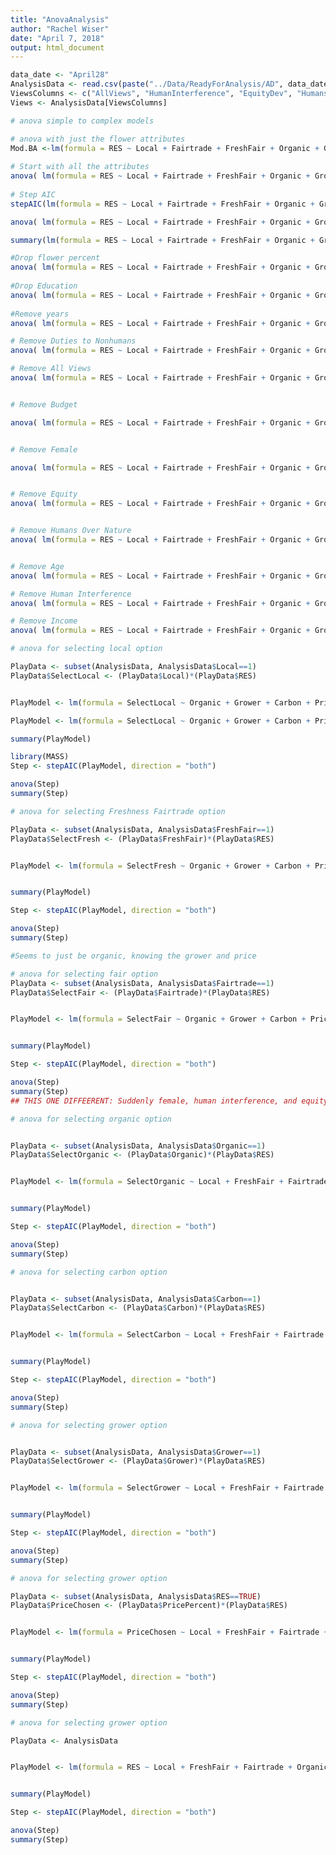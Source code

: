 ```yaml
---
title: "AnovaAnalysis"
author: "Rachel Wiser"
date: "April 7, 2018"
output: html_document
---
```


```r

data_date <- "April28"
AnalysisData <- read.csv(paste("../Data/ReadyForAnalysis/AD", data_date, ".csv", sep=''))
ViewsColumns <- c("AllViews", "HumanInterference", "EquityDev", "HumansOverNature", "Nonhumans")
Views <- AnalysisData[ViewsColumns]

# anova simple to complex models

# anova with just the flower attributes
Mod.BA <-lm(formula = RES ~ Local + Fairtrade + FreshFair + Organic + Grower + Carbon + PricePercent, data = AnalysisData)
 
# Start with all the attributes
anova( lm(formula = RES ~ Local + Fairtrade + FreshFair + Organic + Grower +Carbon + PricePercent + FlowerPercent + EducationRank + AgeRank + Female + IncomeRank + BudgetRank + YearsRank + HumanInterference + EquityDev + HumansOverNature + Nonhumans + AllViews, data = AnalysisData))
 
# Step AIC
stepAIC(lm(formula = RES ~ Local + Fairtrade + FreshFair + Organic + Grower + Carbon + PricePercent + FlowerPercent + EducationRank + AgeRank + Female + IncomeRank + BudgetRank + YearsRank + HumanInterference + EquityDev + HumansOverNature + Nonhumans + AllViews, data = AnalysisData), direction = "both")

anova( lm(formula = RES ~ Local + Fairtrade + FreshFair + Organic + Grower + Carbon + PricePercent, data = AnalysisData))

summary(lm(formula = RES ~ Local + Fairtrade + FreshFair + Organic + Grower + + Carbon + PricePercent, data = AnalysisData))

#Drop flower percent
anova( lm(formula = RES ~ Local + Fairtrade + FreshFair + Organic + Grower + + Carbon + PricePercent + EducationRank + AgeRank + Female + IncomeRank + BudgetRank + YearsRank + HumanInterference + EquityDev + HumansOverNature + Nonhumans + AllViews, data = AnalysisData))
 
#Drop Education
anova( lm(formula = RES ~ Local + Fairtrade + FreshFair + Organic + Grower + + Carbon + PricePercent + AgeRank + Female + IncomeRank + BudgetRank + YearsRank + HumanInterference + EquityDev + HumansOverNature + Nonhumans + AllViews, data = AnalysisData))
 
#Remove years
anova( lm(formula = RES ~ Local + Fairtrade + FreshFair + Organic + Grower + + Carbon + PricePercent + AgeRank + Female + IncomeRank + BudgetRank + HumanInterference + EquityDev + HumansOverNature + Nonhumans + AllViews, data = AnalysisData))

# Remove Duties to Nonhumans
anova( lm(formula = RES ~ Local + Fairtrade + FreshFair + Organic + Grower + + Carbon + PricePercent + AgeRank + Female + IncomeRank + BudgetRank + HumanInterference + EquityDev + HumansOverNature + AllViews, data = AnalysisData))

# Remove All Views
anova( lm(formula = RES ~ Local + Fairtrade + FreshFair + Organic + Grower + + Carbon + PricePercent + AgeRank + Female + IncomeRank + BudgetRank + HumanInterference + EquityDev + HumansOverNature, data = AnalysisData))


# Remove Budget

anova( lm(formula = RES ~ Local + Fairtrade + FreshFair + Organic + Grower + + Carbon + PricePercent + AgeRank + Female + IncomeRank + HumanInterference + EquityDev + HumansOverNature, data = AnalysisData))


# Remove Female

anova( lm(formula = RES ~ Local + Fairtrade + FreshFair + Organic + Grower + + Carbon + PricePercent + AgeRank + IncomeRank + HumanInterference + EquityDev + HumansOverNature, data = AnalysisData))


# Remove Equity
anova( lm(formula = RES ~ Local + Fairtrade + FreshFair + Organic + Grower + + Carbon + PricePercent + AgeRank + IncomeRank + HumanInterference + HumansOverNature, data = AnalysisData))


# Remove Humans Over Nature
anova( lm(formula = RES ~ Local + Fairtrade + FreshFair + Organic + Grower + + Carbon + PricePercent + AgeRank + IncomeRank + HumanInterference, data = AnalysisData))


# Remove Age
anova( lm(formula = RES ~ Local + Fairtrade + FreshFair + Organic + Grower + + Carbon + PricePercent  + IncomeRank + HumanInterference, data = AnalysisData))

# Remove Human Interference
anova( lm(formula = RES ~ Local + Fairtrade + FreshFair + Organic + Grower + + Carbon + PricePercent + IncomeRank, data = AnalysisData))

# Remove Income
anova( lm(formula = RES ~ Local + Fairtrade + FreshFair + Organic + Grower + + Carbon + PricePercent , data = AnalysisData))

```


```r
# anova for selecting local option

PlayData <- subset(AnalysisData, AnalysisData$Local==1)
PlayData$SelectLocal <- (PlayData$Local)*(PlayData$RES)


PlayModel <- lm(formula = SelectLocal ~ Organic + Grower + Carbon + PricePercent + FlowerPercent + EducationRank + AgeRank + Female + IncomeRank + BudgetRank + YearsRank + ES1+ ES2+ ES3+ ES4+ ES5+ ES6+ ES7+ ES8+ ES9+ ES10+ ES11+ ES12+ ES13+ ES14+ ES15+ ES16+ ES17+ ES18+ ES19+ ES20+ ES21, data = PlayData)

PlayModel <- lm(formula = SelectLocal ~ Organic + Grower + Carbon + PricePercent + FlowerPercent + EducationRank + AgeRank + Female + IncomeRank + BudgetRank + YearsRank + HumanInterference + EquityDev + HumansOverNature + Nonhumans, data = PlayData)

summary(PlayModel)

library(MASS)
Step <- stepAIC(PlayModel, direction = "both")

anova(Step)
summary(Step)


```




```r
# anova for selecting Freshness Fairtrade option

PlayData <- subset(AnalysisData, AnalysisData$FreshFair==1)
PlayData$SelectFresh <- (PlayData$FreshFair)*(PlayData$RES)


PlayModel <- lm(formula = SelectFresh ~ Organic + Grower + Carbon + PricePercent + FlowerPercent + EducationRank + AgeRank + Female + IncomeRank + BudgetRank + YearsRank + HumanInterference + EquityDev + HumansOverNature + Nonhumans, data = PlayData)


summary(PlayModel)

Step <- stepAIC(PlayModel, direction = "both")

anova(Step)
summary(Step)

#Seems to just be organic, knowing the grower and price

```


```r
# anova for selecting fair option
PlayData <- subset(AnalysisData, AnalysisData$Fairtrade==1)
PlayData$SelectFair <- (PlayData$Fairtrade)*(PlayData$RES)


PlayModel <- lm(formula = SelectFair ~ Organic + Grower + Carbon + PricePercent + FlowerPercent + EducationRank + AgeRank + Female + IncomeRank + BudgetRank + YearsRank + HumanInterference + EquityDev + HumansOverNature + Nonhumans, data = PlayData)


summary(PlayModel)

Step <- stepAIC(PlayModel, direction = "both")

anova(Step)
summary(Step)
## THIS ONE DIFFEERENT: Suddenly female, human interference, and equity dev also matter with grower and price

```


```r
# anova for selecting organic option


PlayData <- subset(AnalysisData, AnalysisData$Organic==1)
PlayData$SelectOrganic <- (PlayData$Organic)*(PlayData$RES)


PlayModel <- lm(formula = SelectOrganic ~ Local + FreshFair + Fairtrade + Grower + Carbon + PricePercent + FlowerPercent + EducationRank + AgeRank + Female + IncomeRank + BudgetRank + YearsRank + HumanInterference + EquityDev + HumansOverNature + Nonhumans, data = PlayData)


summary(PlayModel)

Step <- stepAIC(PlayModel, direction = "both")

anova(Step)
summary(Step)


```


```r
# anova for selecting carbon option


PlayData <- subset(AnalysisData, AnalysisData$Carbon==1)
PlayData$SelectCarbon <- (PlayData$Carbon)*(PlayData$RES)


PlayModel <- lm(formula = SelectCarbon ~ Local + FreshFair + Fairtrade + Organic + Grower + PricePercent + FlowerPercent + EducationRank + AgeRank + Female + IncomeRank + BudgetRank + YearsRank + HumanInterference + EquityDev + HumansOverNature + Nonhumans, data = PlayData)


summary(PlayModel)

Step <- stepAIC(PlayModel, direction = "both")

anova(Step)
summary(Step)


```

```r
# anova for selecting grower option


PlayData <- subset(AnalysisData, AnalysisData$Grower==1)
PlayData$SelectGrower <- (PlayData$Grower)*(PlayData$RES)


PlayModel <- lm(formula = SelectGrower ~ Local + FreshFair + Fairtrade + Organic + Carbon + PricePercent + FlowerPercent + EducationRank + AgeRank + Female + IncomeRank + BudgetRank + YearsRank + HumanInterference + EquityDev + HumansOverNature + Nonhumans, data = PlayData)


summary(PlayModel)

Step <- stepAIC(PlayModel, direction = "both")

anova(Step)
summary(Step)


```


```r
# anova for selecting grower option

PlayData <- subset(AnalysisData, AnalysisData$RES==TRUE)
PlayData$PriceChosen <- (PlayData$PricePercent)*(PlayData$RES)


PlayModel <- lm(formula = PriceChosen ~ Local + FreshFair + Fairtrade + Organic + Carbon + Grower + FlowerPercent + EducationRank + AgeRank + Female + IncomeRank + BudgetRank + YearsRank +  HumanInterference + EquityDev + HumansOverNature + Nonhumans, data = PlayData)


summary(PlayModel)

Step <- stepAIC(PlayModel, direction = "both")

anova(Step)
summary(Step)


```



```r
# anova for selecting grower option

PlayData <- AnalysisData


PlayModel <- lm(formula = RES ~ Local + FreshFair + Fairtrade + Organic + Carbon + Grower + PricePercent + FlowerPercent + EducationRank + AgeRank + Female + IncomeRank + BudgetRank + YearsRank +  HumanInterference + EquityDev + HumansOverNature + Nonhumans, data = PlayData)


summary(PlayModel)

Step <- stepAIC(PlayModel, direction = "both")

anova(Step)
summary(Step)

```